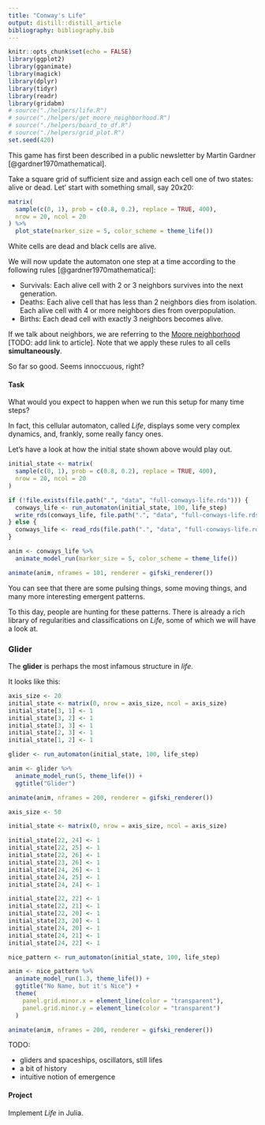 ```yaml
---
title: "Conway's Life"
output: distill::distill_article
bibliography: bibliography.bib
---
```


```r
knitr::opts_chunk$set(echo = FALSE)
library(ggplot2)
library(gganimate)
library(magick)
library(dplyr)
library(tidyr)
library(readr)
library(gridabm)
# source("./helpers/life.R")
# source("./helpers/get_moore_neighborhood.R")
# source("./helpers/board_to_df.R")
# source("./helpers/grid_plot.R")
set.seed(420)
```


This game has first been described in a public newsletter by Martin Gardner [@gardner1970mathematical].

Take a square grid of sufficient size and assign each cell one of two states: alive or dead.
Let' start with something small, say 20x20:

```r
matrix(
  sample(c(0, 1), prob = c(0.8, 0.2), replace = TRUE, 400),
  nrow = 20, ncol = 20
) %>% 
  plot_state(marker_size = 5, color_scheme = theme_life())
```

White cells are dead and black cells are alive.

We will now update the automaton one step at a time according to the following rules [@gardner1970mathematical]:

* Survivals: Each alive cell with 2 or 3 neighbors survives into the next generation.
* Deaths: Each alive cell that has less than 2 neighbors dies from isolation. Each alive cell with 4 or more neighbors dies from overpopulation.
* Births: Each dead cell with exactly 3 neighbors becomes alive.

If we talk about neighbors, we are referring to the [Moore neighborhood](.) [TODO: add link to article].
Note that we apply these rules to all cells **simultaneously**.

So far so good.
Seems innoccuous, right?



#### Task

What would you expect to happen when we run this setup for many time steps?

In fact, this cellular automaton, called *Life*, displays some very complex dynamics, and, frankly, some really fancy ones.

Let's have a look at how the initial state shown above would play out.

```r
initial_state <- matrix(
  sample(c(0, 1), prob = c(0.8, 0.2), replace = TRUE, 400),
  nrow = 20, ncol = 20
)

if (!file.exists(file.path(".", "data", "full-conways-life.rds"))) {
  conways_life <- run_automaton(initial_state, 100, life_step)
  write_rds(conways_life, file.path(".", "data", "full-conways-life.rds"))
} else {
  conways_life <- read_rds(file.path(".", "data", "full-conways-life.rds"))
}

anim <- conways_life %>% 
  animate_model_run(marker_size = 5, color_scheme = theme_life())

animate(anim, nframes = 101, renderer = gifski_renderer())
```

You can see that there are some pulsing things, some moving things, and many more interesting emergent patterns.

To this day, people are hunting for these patterns.
There is already a rich library of regularities and classifications on *Life*, some of which we will have a look at.



### Glider

The **glider** is perhaps the most infamous structure in *life*.

It looks like this:

```r
axis_size <- 20
initial_state <- matrix(0, nrow = axis_size, ncol = axis_size)
initial_state[3, 1] <- 1
initial_state[3, 2] <- 1
initial_state[3, 3] <- 1
initial_state[2, 3] <- 1
initial_state[1, 2] <- 1

glider <- run_automaton(initial_state, 100, life_step)

anim <- glider %>% 
  animate_model_run(5, theme_life()) +
  ggtitle("Glider")

animate(anim, nframes = 200, renderer = gifski_renderer())
```



```r
axis_size <- 50

initial_state <- matrix(0, nrow = axis_size, ncol = axis_size)

initial_state[22, 24] <- 1
initial_state[22, 25] <- 1
initial_state[22, 26] <- 1
initial_state[23, 26] <- 1
initial_state[24, 26] <- 1
initial_state[24, 25] <- 1
initial_state[24, 24] <- 1

initial_state[22, 22] <- 1
initial_state[22, 21] <- 1
initial_state[22, 20] <- 1
initial_state[23, 20] <- 1
initial_state[24, 20] <- 1
initial_state[24, 21] <- 1
initial_state[24, 22] <- 1

nice_pattern <- run_automaton(initial_state, 100, life_step)

anim <- nice_pattern %>% 
  animate_model_run(1.3, theme_life()) +
  ggtitle("No Name, but it's Nice") +
  theme(
    panel.grid.minor.x = element_line(color = "transparent"),
    panel.grid.minor.y = element_line(color = "transparent")
  )

animate(anim, nframes = 200, renderer = gifski_renderer())
```



TODO:

* gliders and spaceships, oscillators, still lifes
* a bit of history
* intuitive notion of emergence






#### Project

Implement *Life* in Julia.